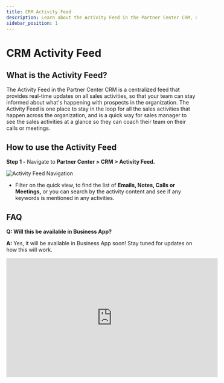 ```yaml
---
title: CRM Activity Feed
description: Learn about the Activity Feed in the Partner Center CRM, a centralized feed that provides real-time updates on all sales activities.
sidebar_position: 1
---
```


# CRM Activity Feed

## What is the Activity Feed?

The Activity Feed in the Partner Center CRM is a centralized feed that provides real-time updates on all sales activities, so that your team can stay informed about what's happening with prospects in the organization. The Activity Feed is one place to stay in the loop for all the sales activities that happen across the organization, and is a quick way for sales manager to see the sales activities at a glance so they can coach their team on their calls or meetings.

## How to use the Activity Feed

**Step 1 -** Navigate to **Partner Center > CRM > Activity Feed.**

![Activity Feed Navigation](./img/crm/activity-feed/activity-feed-navigation.png)

- Filter on the quick view, to find the list of **Emails, Notes, Calls or Meetings,** or you can search by the activity content and see if any keywords is mentioned in any activities.

## FAQ

**Q: Will this be available in Business App?**

**A:** Yes, it will be available in Business App soon! Stay tuned for updates on how this will work.

<iframe 
  src="https://www.youtube-nocookie.com/embed/LyHT_ZZWOks" 
  width="560" 
  height="315" 
  frameBorder="0" 
  allow="accelerometer; autoplay; clipboard-write; encrypted-media; gyroscope; picture-in-picture" 
  allowFullScreen
></iframe>